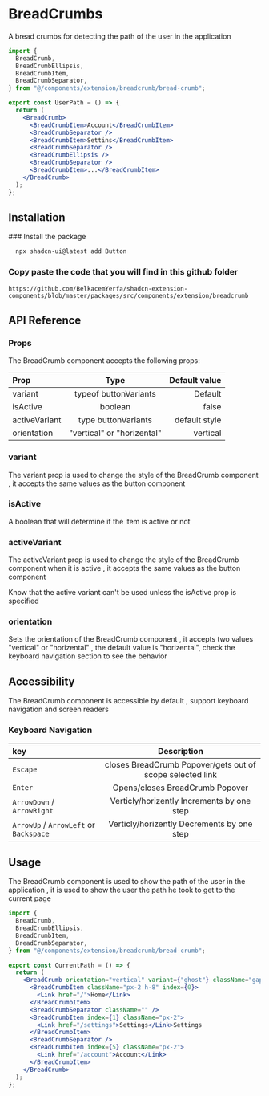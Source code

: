 
# BreadCrumbs

A bread crumbs for detecting the path of the user in the application

```jsx copy
import {
  BreadCrumb,
  BreadCrumbEllipsis,
  BreadCrumbItem,
  BreadCrumbSeparator,
} from "@/components/extension/breadcrumb/bread-crumb";

export const UserPath = () => {
  return (
    <BreadCrumb>
      <BreadCrumbItem>Account</BreadCrumbItem>
      <BreadCrumbSeparator />
      <BreadCrumbItem>Settins</BreadCrumbItem>
      <BreadCrumbSeparator />
      <BreadCrumbEllipsis />
      <BreadCrumbSeparator />
      <BreadCrumbItem>...</BreadCrumbItem>
    </BreadCrumb>
  );
};
```

## Installation

<Steps>
  ### Install the package

```bash copy
  npx shadcn-ui@latest add Button
```

### Copy paste the code that you will find in this github folder

```link copy
https://github.com/BelkacemYerfa/shadcn-extension-components/blob/master/packages/src/components/extension/breadcrumb
```

</Steps>

## API Reference

### Props

The BreadCrumb component accepts the following props:

| Prop          |            Type            | Default value |
| :------------ | :------------------------: | ------------: |
| variant       |   typeof buttonVariants    |       Default |
| isActive      |          boolean           |         false |
| activeVariant |    type buttonVariants     | default style |
| orientation   | "vertical" or "horizental" |      vertical |

### variant

The variant prop is used to change the style of the BreadCrumb component , it accepts the same values as the button component

### isActive

A boolean that will determine if the item is active or not

### activeVariant

The activeVariant prop is used to change the style of the BreadCrumb component when it is active , it accepts the same values as the button component

<Callout type="warning" emoji="⚠️">
  Know that the active variant can't be used unless the isActive prop is
  specified
</Callout>

### orientation

Sets the orientation of the BreadCrumb component , it accepts two values "vertical" or "horizental" , the default value is "horizental", check the keyboard navigation section to see the behavior

## Accessibility

The BreadCrumb component is accessible by default , support keyboard navigation and screen readers

### Keyboard Navigation

| key                                    |                        Description                        |
| :------------------------------------- | :-------------------------------------------------------: |
| `Escape`                               | closes BreadCrumb Popover/gets out of scope selected link |
| `Enter`                                |              Opens/closes BreadCrumb Popover              |
| `ArrowDown` / `ArrowRight`             |        Verticly/horizently Increments by one step         |
| `ArrowUp` / `ArrowLeft` or `Backspace` |        Verticly/horizently Decrements by one step         |

## Usage

The BreadCrumb component is used to show the path of the user in the application , it is used to show the user the path he took to get to the current page

```jsx copy
import {
  BreadCrumb,
  BreadCrumbEllipsis,
  BreadCrumbItem,
  BreadCrumbSeparator,
} from "@/components/extension/breadcrumb/bread-crumb";

export const CurrentPath = () => {
  return (
    <BreadCrumb orientation="vertical" variant={"ghost"} className="gap-1">
      <BreadCrumbItem className="px-2 h-8" index={0}>
        <Link href="/">Home</Link>
      </BreadCrumbItem>
      <BreadCrumbSeparator className="" />
      <BreadCrumbItem index={1} className="px-2">
        <Link href="/settings">Settings</Link>Settings
      </BreadCrumbItem>
      <BreadCrumbSeparator />
      <BreadCrumbItem index={5} className="px-2">
        <Link href="/account">Account</Link>
      </BreadCrumbItem>
    </BreadCrumb>
  );
};
```
